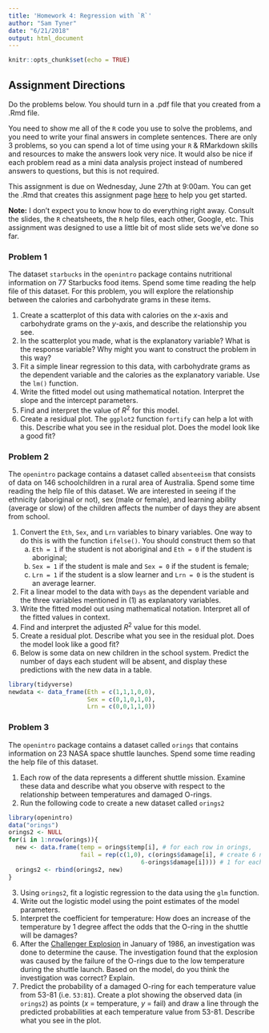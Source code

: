 ```yaml
---
title: 'Homework 4: Regression with `R`'
author: "Sam Tyner"
date: "6/21/2018"
output: html_document
---
```


```r
knitr::opts_chunk$set(echo = TRUE)
```

## Assignment Directions

Do the problems below. You should turn in a .pdf file that you created from a .Rmd file. 

You need to show me all of the `R` code you use to solve the problems, and you need to write your final answers in complete sentences. There are only 3 problems, so you can spend a lot of time using your `R` & RMarkdown skills and resources to make the answers look very nice. It would also be nice if each problem read as a mini data analysis project instead of numbered answers to questions, but this is not required. 

This assignment is due on Wednesday, June 27th at 9:00am. You can get the .Rmd that creates this assignment page [here](https://raw.githubusercontent.com/CSAFE-ISU/REU-materials-2018/master/homeworks/assn-4.Rmd) to help you get started. 

**Note:** I don't expect you to know how to do everything right away. Consult the slides, the `R` cheatsheets, the `R` help files, each other, Google, etc. This assignment was designed to use a little bit of most slide sets we've done so far.  

### Problem 1

The dataset `starbucks` in the `openintro` package contains nutritional information on 77 Starbucks food items. Spend some time reading the help file of this dataset. For this problem, you will explore the relationship between the calories and carbohydrate grams in these items. 

1. Create a scatterplot of this data with calories on the $x$-axis and carbohydrate grams on the $y$-axis, and describe the relationship you see.
2. In the scatterplot you made, what is the explanatory variable? What is the response variable? Why might you want to construct the problem in this way? 
3. Fit a simple linear regression to this data, with carbohydrate grams as the dependent variable and the calories as the explanatory variable. Use the `lm()` function. 
4. Write the fitted model out using mathematical notation. Interpret the slope and the intercept parameters. 
5. Find and interpret the value of $R^2$ for this model. 
5. Create a residual plot. The `ggplot2` function `fortify` can help a lot with this. Describe what you see in the residual plot. Does the model look like a good fit? 

### Problem 2

The `openintro` package contains a dataset called `absenteeism` that consists of data on 146 schoolchildren in a rural area of Australia. Spend some time reading the help file of this dataset. We are interested in seeing if the ethnicity (aboriginal or not), sex (male or female), and learning ability (average or slow) of the children affects the number of days they are absent from school. 

1. Convert the `Eth`, `Sex`, and `Lrn` variables to binary variables. One way to do this is with the function `ifelse()`. You should construct them so that
    a. `Eth = 1` if the student is not aboriginal and `Eth = 0` if the student is aboriginal;  
    b. `Sex = 1` if the student is male and `Sex = 0` if the student is female;
    c. `Lrn = 1` if the student is a slow learner and `Lrn = 0` is the student is an average learner. 
2. Fit a linear model to the data with `Days` as the dependent variable and the three variables mentioned in (1) as explanatory variables. 
3. Write the fitted model out using mathematical notation. Interpret all of the fitted values in context. 
4. Find and interpret the adjusted $R^2$ value for this model. 
5. Create a residual plot. Describe what you see in the residual plot. Does the model look like a good fit? 
6. Below is some data on new children in the school system. Predict the number of days each student will be absent, and display these predictions with the new data in a table. 
```r
library(tidyverse)
newdata <- data_frame(Eth = c(1,1,1,0,0),
                      Sex = c(0,1,0,1,0),
                      Lrn = c(0,0,1,1,0)) 
```

### Problem 3

The `openintro` package contains a dataset called `orings` that contains information on 23 NASA space shuttle launches. Spend some time reading the help file of this dataset.

1. Each row of the data represents a different shuttle mission. Examine these data and describe what you observe with respect to the relationship between temperatures and damaged O-rings.
2. Run the following code to create a new dataset called `orings2`
```r
library(openintro)
data("orings")
orings2 <- NULL
for(i in 1:nrow(orings)){
  new <- data.frame(temp = orings$temp[i], # for each row in orings,
                    fail = rep(c(1,0), c(orings$damage[i], # create 6 new rows:
                                     6-orings$damage[i]))) # 1 for each launch
  orings2 <- rbind(orings2, new)
}
```
3. Using `orings2`, fit a logistic regression to the data using the `glm` function. 
4. Write out the logistic model using the point estimates of the model parameters.
5. Interpret the coefficient for temperature: How does an increase of the temperature by 1 degree affect the odds that the O-ring in the shuttle will be damages? 
6. After the [Challenger Explosion](https://en.wikipedia.org/wiki/Space_Shuttle_Challenger_disaster) in January of 1986, an investigation was done to determine the cause. The investigation found that the explosion was caused by the failure of the O-rings due to the low temperature during the shuttle launch. Based on the model, do you think the investigation was correct? Explain.
7. Predict the probability of a damaged O-ring for each temperature value from 53-81 (i.e. `53:81`). Create a plot showing the observed data (in `orings2`) as points ($x$ = temperature, $y$ = fail) and draw a line through the predicted probabilities at each temperature value from 53-81. Describe what you see in the plot. 
